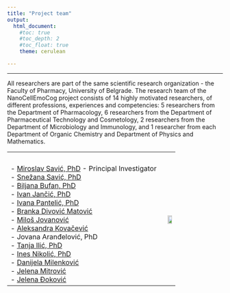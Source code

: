 ---
title: "Project team"
output: 
  html_document:
    #toc: true
    #toc_depth: 2
    #toc_float: true
    theme: cerulean

---

<style type="text/css">
h1.title {
  font-size: 30px;
}

h1 { /* Header 1 */
  font-size: 20px
}
</style>

***
All researchers are part of the same scientific research organization - the Faculty of Pharmacy, University of Belgrade. The research team of the NanoCellEmoCog project consists of 14 highly motivated researchers, of different professions, experiences and competencies: 5 researchers from the Department of Pharmacology, 6 researchers from the Department of Pharmaceutical Technology and Cosmetology, 2 researchers from the Department of Microbiology and Immunology, and 1 researcher from each Department of Organic Chemistry and Department of Physics and Mathematics. 
<table border="0">
 <tr>
    <td><b style="font-size:30px"> </b></td>
    <td><b style="font-size:30px"> </b></td>
 </tr>
 <tr>
    <td>
    <br />
      - [Miroslav Savić, PhD](http://pharmacy.bg.ac.rs/o-fakultetu/redovni-profesori/1690/dr-sc-miroslav-savi%C4%87/) - Principal Investigator <br />
      - [Snežana Savić, PhD](http://pharmacy.bg.ac.rs/o-fakultetu/redovni-profesori/651/dr-sc-sne%C5%BEana-savi%C4%87/) <br />
      - [Biljana Bufan, PhD](http://pharmacy.bg.ac.rs/o-fakultetu/vanredni-profesori/286/dr-sc-biljana-bufan/) <br />
      - [Ivan Jančić, PhD](http://pharmacy.bg.ac.rs/o-fakultetu/docenti/771/dr-sc-ivan-jan%C4%8Di%C4%87/) <br />
      - [Ivana Pantelić, PhD](http://pharmacy.bg.ac.rs/o-fakultetu/vanredni-profesori/1251/dr-sc-ivana-panteli%C4%87/) <br />
      - [Branka Divović Matović](http://pharmacy.bg.ac.rs/o-fakultetu/asistenti/2698/mag-farm-branka-divovi%C4%87-matovi%C4%87/) <br />
      - [Miloš Jovanović](http://pharmacy.bg.ac.rs/o-fakultetu/asistenti/4896/dr-sc-milo%C5%A1-jovanovi%C4%87-/) <br />
      - [Aleksandra Kovačević](http://pharmacy.bg.ac.rs/o-fakultetu/asistenti/4705/mag-farm-aleksandra-kova%C4%8Devi%C4%87/) <br />
      - Jovana Aranđelović, PhD <br />
      - [Tanja Ilić, PhD](http://pharmacy.bg.ac.rs/o-fakultetu/asistenti/4113/dipl-farm-tanja-ili%C4%87/) <br />
      - [Ines Nikolić, PhD](http://pharmacy.bg.ac.rs/o-fakultetu/asistenti/4111/mag-farm-ines-nikoli%C4%87/) <br />
      - [Danijela Milenković](http://pharmacy.bg.ac.rs/o-fakultetu/asistenti/2701/danijela-milenkovi%C4%87/) <br />
      - [Jelena Mitrović](http://pharmacy.bg.ac.rs/o-fakultetu/asistenti/5713/mag-farm-jelena-mitrovi%C4%87/) <br />
      - [Jelena Đoković](http://pharmacy.bg.ac.rs/o-fakultetu/asistenti/2916/mag-farm-jelena-%C4%91okovi%C4%87/) <br />
    </td>
    <td align="right">![](Discipline.png){width=70%}</td>
 </tr>
</table>





